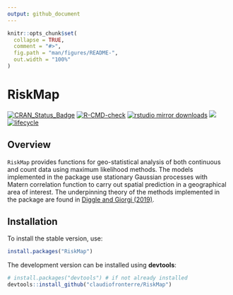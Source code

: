```yaml
---
output: github_document
---
```


<!-- README.md is generated from README.Rmd. Please edit that file -->

```r
knitr::opts_chunk$set(
  collapse = TRUE,
  comment = "#>",
  fig.path = "man/figures/README-",
  out.width = "100%"
)
```

# RiskMap

<!-- badges: start -->
[![CRAN_Status_Badge](https://www.r-pkg.org/badges/version/RiskMap)](https://cran.r-project.org/package=RiskMap)
[![R-CMD-check](https://github.com/claudiofronterre/RiskMap/actions/workflows/R-CMD-check.yaml/badge.svg)](https://github.com/claudiofronterre/RiskMap/actions/workflows/R-CMD-check.yaml)
[![rstudio mirror downloads](https://cranlogs.r-pkg.org/badges/RiksMap)](https://github.com/r-hub/cranlogs.app)
[![](https://cranlogs.r-pkg.org/badges/grand-total/RiskMap)](https://cran.r-project.org/package=stplanr)
[![lifecycle](https://img.shields.io/badge/lifecycle-maturing-blue.svg)](https://lifecycle.r-lib.org/articles/stages.html)
<!-- badges: end -->

## Overview

`RiskMap` provides functions for geo-statistical analysis of both continuous and count data using maximum likelihood methods. The models implemented in the package use stationary Gaussian processes with Matern correlation function to carry out spatial prediction in a geographical area of interest. The underpinning theory of the methods implemented in the package are found in [Diggle and Giorgi (2019)](https://www.routledge.com/Model-based-Geostatistics-for-Global-Public-Health-Methods-and-Applications/Diggle-Giorgi/p/book/9781032093642).

## Installation

To install the stable version, use:

```r
install.packages("RiskMap")
```

The development version can be installed using **devtools**:

```r
# install.packages("devtools") # if not already installed
devtools::install_github("claudiofronterre/RiskMap")
```
